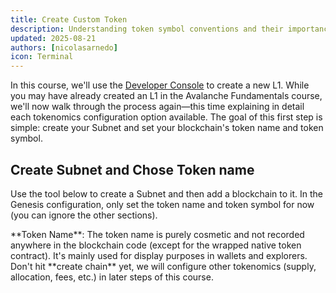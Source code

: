 ```yaml
---
title: Create Custom Token
description: Understanding token symbol conventions and their importance in blockchain ecosystems
updated: 2025-08-21
authors: [nicolasarnedo]
icon: Terminal
---
```


In this course, we'll use the [Developer Console](/console) to create a new L1. While you may have already created an L1 in the Avalanche Fundamentals course, we'll now walk through the process again—this time explaining in detail each tokenomics configuration option available. The goal of this first step is simple: create your Subnet and set your blockchain's token name and token symbol.

## Create Subnet and Chose Token name

Use the tool below to create a Subnet and then add a blockchain to it. In the Genesis configuration, only set the token name and token symbol for now (you can ignore the other sections).

<Callout type="info">
**Token Name**: The token name is purely cosmetic and not recorded anywhere in the blockchain code (except for the wrapped native token contract). It's mainly used for display purposes in wallets and explorers.
</Callout>

<Callout type="warning" type="warn">
Don't hit **create chain** yet, we will configure other tokenomics (supply, allocation, fees, etc.) in later steps of this course.
</Callout>

<ToolboxMdxWrapper walletMode="c-chain">
  <CreateChain embedded={true} initiallyExpandedSections={['ChainParamsSection']} />
</ToolboxMdxWrapper>

